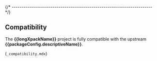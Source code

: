 
{/* ------------------------------------------------------------------------ */}

## Compatibility

The **{{longXpackName}}** project is fully compatible with the upstream
**{{packageConfig.descriptiveName}}**.

(`_compatibility.mdx`)
